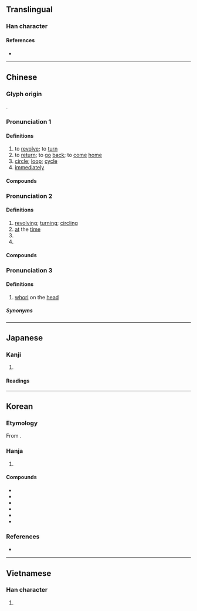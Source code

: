 {{character info}}
==Translingual==

===Han character===
{{Han char|rn=70|rad=方|as=07|sn=11|four=08281|canj=YSONO|ids=⿸𭤨疋,⿰方𭻾}}

====References====
* {{Han ref|kx=0483.170|dkj=13656|dj=0845.120|hdz=32181.040|uh=65CB|ud=26059|bh=B1DB|bd=45531}}

----

==Chinese==
{{zh-forms}}

===Glyph origin===
{{Han etym}}
{{Han compound|㫃|疋|t2=foot|ls=ic}}.

===Pronunciation 1===
{{zh-pron
|m=xuán,er=y
|m-s=
|c=syun4
|c-t=lhun2
|g=
|h=pfs=sièn/hièn;gd=xiên2
|j=
|mb=sṳ̌ing
|md=siòng
|mn=qz,tw,xm,zz:soân/qz,tw,xm,zz:chn̂g/qz,tw,xm:sn̂g/twv:soan
|mn_note=soân - literary; chn̂g/sn̂g - vernacular
|mn-t=suêng5/suang5/zeng5
|mn-t_note=suêng5/suang5 - literary (suêng5 - Chaozhou); zeng5 - dialectal usage
|w=3xxi
|x=
|dial=1
|mc=1
|oc=1,1
|cat=v,n,adv
}}

====Definitions====
{{zh-hanzi}}

# to [[revolve]]; to [[turn]]
# to [[return]]; to [[go]] [[back]]; to [[come]] [[home]]
# [[circle]]; [[loop]]; [[cycle]]
# [[immediately]]

====Compounds====
{{zh-der|fold=1|凱旋門|回旋|亂旋|反氣旋|急旋旋|凱旋|便旋|不旋踵|回旋梯|天旋地轉|周旋|天旋日轉|從中斡旋|周旋到底|不足回旋|僅容旋馬|主旋律|假意周旋|壇坫週旋|旋室|旋轉乾坤|旋毛蟲|旋木雀|氣旋|打旋磨|旋踵|旋石|旋旋|旋翼|旋光性|打旋|旋繞|敗不旋踵|旋辟|禍不旋踵|機不旋踵|旋轉|槃旋|戰不旋踵|盤旋曲折|疾如旋踵|打盤旋|旋即|旋轉餐廳|旋轉體|斡旋|旋螺|旋律|盤旋|旋兒|旋轉球|旋乾轉坤|旋胡|旋里|死不旋踵|旋車盤|旋宮|計不旋踵|胡旋舞|螺旋菌|迴旋曲|鈞旋轂轉|逐旋|螺旋|螺旋體|面旋|螺旋狀|錦旋|螺旋槳|輪旋曲|迴旋|髮旋}}

===Pronunciation 2===
{{zh-pron
|m=xuàn,er=y
|dial=2
|mc=2
|oc=2,2
|cat=a
}}

====Definitions====
{{zh-hanzi}}

# [[revolving]]; [[turning]]; [[circling]]
# [[at]] the [[time]]
# {{zh-alt-form|*鏇|to [[pare]]}}
# {{zh-alt-form|*鏇|[[hot]] [[water]] [[container]] for [[warming]] [[wine]]}}

====Compounds====
{{zh-der|fold=1|旋風腳|旋風|旋子|旋風裝|溫帶氣旋}}

===Pronunciation 3===
{{zh-pron
|m=xuán,er=y
|m-s=
|c=zyun6
|c_note=also written as {{zh-l|轉|tr=-}}
|c-t=dun5
|g=
|h=pfs=chhion;gd=qion4
|j=
|mb=
|md=
|mn=xm,qz,tw:chn̄g/zz,yl:chūiⁿ
|mn-t=zeng7
|x=
|dial=n
|mc=2
|oc=2,2
|cat=n
}}

====Definitions====
{{zh-hanzi}}

# [[whorl]] on the [[head]]

=====Synonyms=====
{{zh-dial|髮旋}}

----

==Japanese==

===Kanji===
{{ja-kanji|grade=c|rs=方07}}

# {{rfdef|ja|sort=方07}}

====Readings====
{{ja-readings
|goon=ぜん
|kanon=せん
|kun=めぐ-る, ゆばり
}}

----

==Korean==

===Etymology===
From {{der|ko|ltc|-}} {{ltc-l|旋|id=1+2}}. {{hanja-hunmong|션〯|syen|雜語#하01A}}

===Hanja===
{{ko-hanja-search}}
{{ko-hanja|돌다|돌|선}}

# {{hanja form of|선|[[revolve]]}}

====Compounds====
{{der-top3|Compounds}}
* {{ko-l|알선|[[recommendation]]|斡旋}}
* {{ko-l|주선|[[arrangement]]|周旋}}
* {{ko-l|선회|[[revolution]]; [[rotation]]|旋回}}
* {{ko-l|선풍|[[whirlwind]]|旋風}}
* {{ko-l|나선|a [[helix]], a [[spiral]]|螺旋}}
* {{ko-l|개선|a [[triumphant]] [[return]]|凱旋}}
{{der-bottom}}

===References===
* {{R:hanjadoc|4516}}

----

==Vietnamese==

===Han character===
{{vi-hantu|[[toàn]], [[triệng]], [[trình]], [[triền]], [[tuyền]]|rs=方07}}

# {{rfdef|vi|sort=方07}}